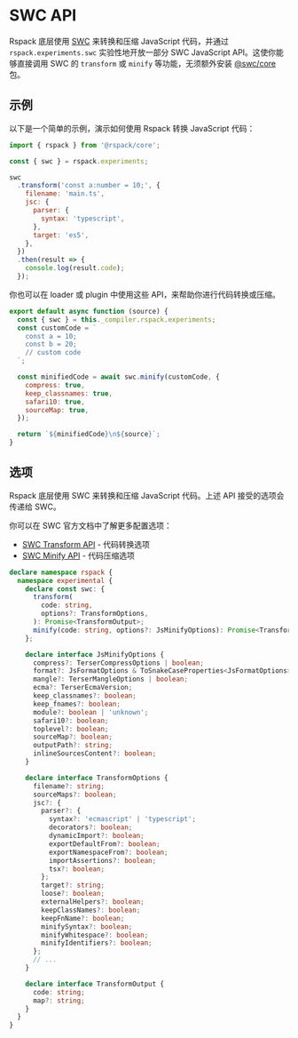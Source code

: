 # SWC API

Rspack 底层使用 [SWC](https://swc.rs/) 来转换和压缩 JavaScript 代码，并通过 `rspack.experiments.swc` 实验性地开放一部分 SWC JavaScript API。这使你能够直接调用 SWC 的 `transform` 或 `minify` 等功能，无须额外安装 [@swc/core](https://www.npmjs.com/package/@swc/core) 包。

## 示例

以下是一个简单的示例，演示如何使用 Rspack 转换 JavaScript 代码：

```js
import { rspack } from '@rspack/core';

const { swc } = rspack.experiments;

swc
  .transform('const a:number = 10;', {
    filename: 'main.ts',
    jsc: {
      parser: {
        syntax: 'typescript',
      },
      target: 'es5',
    },
  })
  .then(result => {
    console.log(result.code);
  });
```

你也可以在 loader 或 plugin 中使用这些 API，来帮助你进行代码转换或压缩。

```js
export default async function (source) {
  const { swc } = this._compiler.rspack.experiments;
  const customCode = `
    const a = 10;
    const b = 20;
    // custom code
  `;

  const minifiedCode = await swc.minify(customCode, {
    compress: true,
    keep_classnames: true,
    safari10: true,
    sourceMap: true,
  });

  return `${minifiedCode}\n${source}`;
}
```

## 选项

Rspack 底层使用 SWC 来转换和压缩 JavaScript 代码。上述 API 接受的选项会传递给 SWC。

你可以在 SWC 官方文档中了解更多配置选项：

- [SWC Transform API](https://swc.rs/docs/usage/core#transform) - 代码转换选项
- [SWC Minify API](https://swc.rs/docs/usage/core#minify) - 代码压缩选项

```ts
declare namespace rspack {
  namespace experimental {
    declare const swc: {
      transform(
        code: string,
        options?: TransformOptions,
      ): Promise<TransformOutput>;
      minify(code: string, options?: JsMinifyOptions): Promise<TransformOutput>;
    };

    declare interface JsMinifyOptions {
      compress?: TerserCompressOptions | boolean;
      format?: JsFormatOptions & ToSnakeCaseProperties<JsFormatOptions>;
      mangle?: TerserMangleOptions | boolean;
      ecma?: TerserEcmaVersion;
      keep_classnames?: boolean;
      keep_fnames?: boolean;
      module?: boolean | 'unknown';
      safari10?: boolean;
      toplevel?: boolean;
      sourceMap?: boolean;
      outputPath?: string;
      inlineSourcesContent?: boolean;
    }

    declare interface TransformOptions {
      filename?: string;
      sourceMaps?: boolean;
      jsc?: {
        parser?: {
          syntax?: 'ecmascript' | 'typescript';
          decorators?: boolean;
          dynamicImport?: boolean;
          exportDefaultFrom?: boolean;
          exportNamespaceFrom?: boolean;
          importAssertions?: boolean;
          tsx?: boolean;
        };
        target?: string;
        loose?: boolean;
        externalHelpers?: boolean;
        keepClassNames?: boolean;
        keepFnName?: boolean;
        minifySyntax?: boolean;
        minifyWhitespace?: boolean;
        minifyIdentifiers?: boolean;
      };
      // ...
    }

    declare interface TransformOutput {
      code: string;
      map?: string;
    }
  }
}
```
